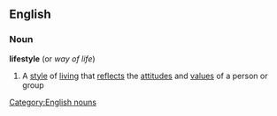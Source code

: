 ==English==
===Noun===
{{wikipedia}}
'''lifestyle'''  (or ''way of life'')
#A [[style]] of [[living]] that [[reflect]]s the [[attitude]]s and [[value]]s of a person or group
[[Category:English nouns]]